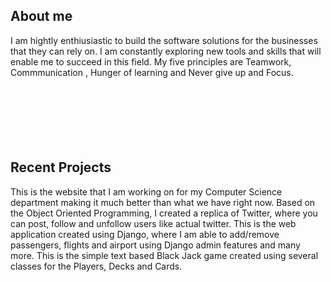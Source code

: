 ## About me
I am hightly enthiusiastic to build the software solutions for the businesses that they can rely on. 
I am constantly exploring new tools and skills that will enable me to succeed in this field. My five principles are Teamwork, Commmunication , Hunger of learning and Never give up and Focus.
<br/><br/><br/><br/><br/><br/><br/>


## Recent Projects
<ProjectCard title="React Interactive Website" link="https://github.com/ajalrc/Interactive_website_react" bg="linear-gradient(to right, #D4145A 0%, #FBB03B 100%)">
This is the website that I am working on for my Computer Science department making it much better than what we have right now. 
</ProjectCard>

<ProjectCard title="Twitter Replica using OOP" link="https://github.com/ajalrc/twitter_replica_oop" bg="linear-gradient(45deg, red, blue)">
Based on the Object Oriented Programming, I created a replica of Twitter, where you can post, follow and unfollow users like actual twitter.
</ProjectCard>

<ProjectCard title="Airline web application" link="https://github.com/ajalrc/airline--Django" bg="linear-gradient(35deg, orange 30%, cyan)">
This is the web application created using Django, where I am able to add/remove passengers, flights and airport using Django admin features and many more.
</ProjectCard>

<ProjectCard title="Text based Black Jack" link="https://github.com/ajalrc/black-jack-python" bg="linear-gradient(45deg,green, blue)">
This is the simple text based Black Jack game created using several classes for the Players, Decks and Cards.
</ProjectCard>

<br/>
<br/>
<br/>